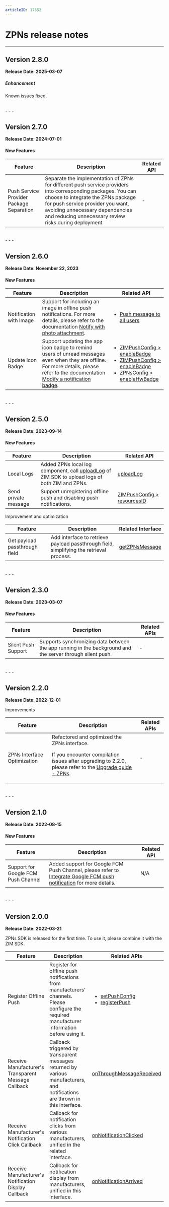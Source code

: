 ```yaml
---
articleID: 17552
---
```



# ZPNs release notes

---

## Version 2.8.0

**Release Date: 2025-03-07**

<h5>Enhancement</h5>

Known issues fixed.

<br/>
- - -

## Version 2.7.0

**Release Date: 2024-07-01**

<h4>New Features</h4>

| Feature | Description | Related API |
|-------|-------|-------|
| Push Service Provider Package Separation | Separate the implementation of ZPNs for different push service providers into corresponding packages. You can choose to integrate the ZPNs package for push service provider you want, avoiding unnecessary dependencies and reducing unnecessary review risks during deployment. | - |

<br/>
- - -

## Version 2.6.0

**Release Date: November 22, 2023**

<h4>New Features</h4>

| Feature | Description | Related API |
|-------|-------|-------|
| Notification with Image | Support for including an image in offline push notifications. For more details, please refer to the documentation [Notify with photo attachment](./../Offline%20push%20notifications/Best%20Practices/Notify%20with%20photo%20attachment.mdx). | <ul><li>[Push message to all users](/zim-server/messaging/push-message-to-all-users)</li></ul> |
| Update Icon Badge | Support updating the app icon badge to remind users of unread messages even when they are offline. For more details, please refer to the documentation [Modify a notification badge](./../Offline%20push%20notifications/Best%20Practices/Modify%20a%20notification%20badge.mdx). | <ul><li>[ZIMPushConfig > enableBadge](@enableBadge-ZIMPushConfig)</li><li>[ZIMPushConfig > enableBadge](@badgeIncrement-ZIMPushConfig)</li><li>[ZPNsConfig > enableHwBadge](@enableHwBadge-ZPNsConfig)</li></ul> |

<br/>
- - -


## Version 2.5.0

**Release Date: 2023-09-14**

<h4>New Features</h4>

| Feature | Description | Related API |
|-------|-------|-------|
| Local Logs | Added ZPNs local log component, call [uploadLog](@uploadLog) of ZIM SDK to upload logs of both ZIM and ZPNs. | [uploadLog](@uploadLog) |
| Send private message  | Support unregistering offline push and disabling push notifications. | [ZIMPushConfig > resourcesID](@resourcesID-ZIMPushConfig) |

<p class="hthree">Improvement and optimization</p>

| Feature | Description | Related Interface |
| ------- | ----------- | ----------------- |
| Get payload passthrough field | Add interface to retrieve payload passthrough field, simplifying the retrieval process. | [getZPNsMessage](@getZPNsMessage) |
<br/>
- - -

## Version 2.3.0

**Release Date: 2023-03-07**

<h4>New Features</h4>

| Feature | Description | Related APIs |
|-------|-------|-------|
| Silent Push Support | Supports synchronizing data between the app running in the background and the server through silent push. | - |

<br/>
- - -

## Version 2.2.0

**Release Date: 2022-12-01**

<p class="hthree">Improvements</p>

| Feature | Description | Related APIs |
|-------|-------|-------|
| ZPNs Interface Optimization | Refactored and optimized the ZPNs interface. <Warning title="Warning"><p>If you encounter compilation issues after upgrading to 2.2.0, please refer to the [Upgrade guide - ZPNs](./ZPNs%20upgrade%20guide.mdx).</p></Warning> | - |

<br/>
- - -

## Version 2.1.0

**Release Date: 2022-08-15**

<h4>New Features</h4>

| Feature | Description | Related API |
|-------|-------|-------|
| Support for Google FCM Push Channel | Added support for Google FCM Push Channel, please refer to [Integrate Google FCM push notification](./../Offline%20push%20notifications/Integrate%20FCM.mdx) for more details. | N/A |
<br/>
- - -



## Version 2.0.0

**Release Date: 2022-03-21**

ZPNs SDK is released for the first time. To use it, please combine it with the ZIM SDK.

| Feature | Description | Related APIs |
|-------|-------|-------|
| Register Offline Push | Register for offline push notifications from manufacturers' channels. Please configure the required manufacturer information before using it. | <ul><li>[setPushConfig](@setPushConfig)</li><li>[registerPush](@registerPush)</li></ul> |
| Receive Manufacturer's Transparent Message Callback | Callback triggered by transparent messages returned by various manufacturers, and notifications are thrown in this interface. | [onThroughMessageReceived](@onThroughMessageReceived) |
| Receive Manufacturer's Notification Click Callback | Callback for notification clicks from various manufacturers, unified in the related interface. | [onNotificationClicked](@onNotificationClicked)|
| Receive Manufacturer's Notification Display Callback | Callback for notification display from manufacturers, unified in this interface. | [onNotificationArrived](@onNotificationArrived)|
